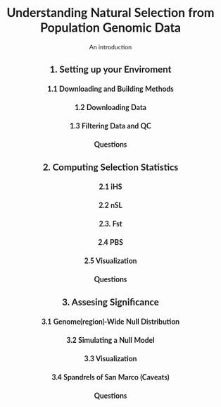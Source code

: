 <style type="text/css">
  body {
    font-family: 'Lato', arial, serif;
    text-align: center;
  }
</style>

# Understanding Natural Selection from Population Genomic Data

An introduction 

## 1. Setting up your Enviroment 

### 1.1 Downloading and Building Methods

### 1.2 Downloading Data

### 1.3 Filtering Data and QC

### Questions

## 2. Computing Selection Statistics 

### 2.1 iHS

### 2.2 nSL

### 2.3. Fst

### 2.4 PBS

### 2.5 Visualization 

### Questions

## 3. Assesing Significance 

### 3.1 Genome(region)-Wide Null Distribution

### 3.2 Simulating a Null Model

### 3.3 Visualization 

### 3.4 Spandrels of San Marco (Caveats)

### Questions 








